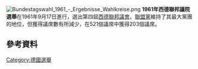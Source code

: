 [[File:Bundestagswahl_1961_-_Ergebnisse_Wahlkreise.png|thumb]]
'''1961年西德聯邦議院選舉'''在1961年9月17日進行，選出第四屆[[德國聯邦議院|西德聯邦議會]]。[[聯盟黨_(德國)|聯盟黨]]維持了其最大黨團的地位，但獲得議席數有所減少，在521個議席中獲得203個議席。
==參考資料==
{{reflist}}
{{German elections}}
[[Category:德國選舉|Category:德國選舉]]